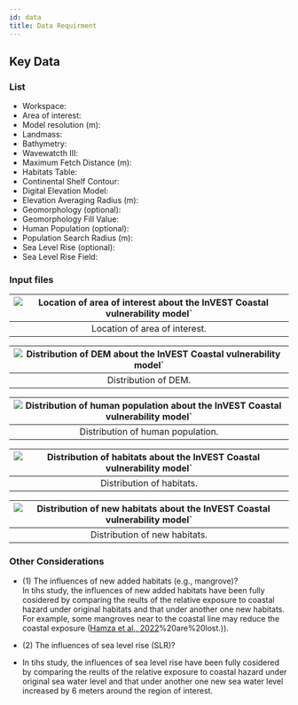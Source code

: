```yaml
---
id: data
title: Data Requirment
---
```


## Key Data

### List

- Workspace: 
- Area of interest: 
- Model resolution (m): 
- Landmass:
- Bathymetry:
- Wavewatcth Ⅲ: 
- Maximum Fetch Distance (m):
- Habitats Table:
- Continental Shelf Contour:
- Digital Elevation Model:
- Elevation Averaging Radius (m):
- Geomorphology (optional):
- Geomorphology Fill Value:
- Human Population (optional):
- Population Search Radius (m):
- Sea Level Rise (optional):
- Sea Level Rise Field:

### Input files
|![Location of area of interest about the InVEST Coastal vulnerability model`](../../static/img/cv-input-area-of-interest.png)|
|:--:|
| Location of area of interest. |

|![Distribution of DEM about the InVEST Coastal vulnerability model`](../../static/img/cv-input-dem.png)|
|:--:|
| Distribution of DEM. |

|![Distribution of human population about the InVEST Coastal vulnerability model`](../../static/img/cv-input-human-polulation.png)|
|:--:|
| Distribution of human population. |

|![Distribution of habitats about the InVEST Coastal vulnerability model`](../../static/img/cv-input-habitats.png)|
|:--:|
| Distribution of habitats. |

|![Distribution of new habitats about the InVEST Coastal vulnerability model`](../../static/img/cv-input-habitats-added-mangrove.png)|
|:--:|
| Distribution of new habitats. |

### Other Considerations

- (1) The influences of new added habitats (e.g., mangrove)?  
  In tihs study, the influences of new added habitats have been fully cosidered by comparing the reults of the relative exposure to coastal hazard under original habitats and that under another one new habitats. For example, some mangroves near to the coastal line may reduce the coastal exposure ([Hamza et al., 2022](https://www.mdpi.com/2073-445X/11/10/1714#:~:text=The%20results%20indicate%20that%20the,corals%20and%20seagrasses)%20are%20lost.)).
  
- (2) The influences of sea level rise (SLR)?  
- In tihs study, the influences of sea level rise have been fully cosidered by comparing the reults of the relative exposure to coastal hazard under original sea water level and that under another one new sea water level increased by 6 meters around the region of interest.

